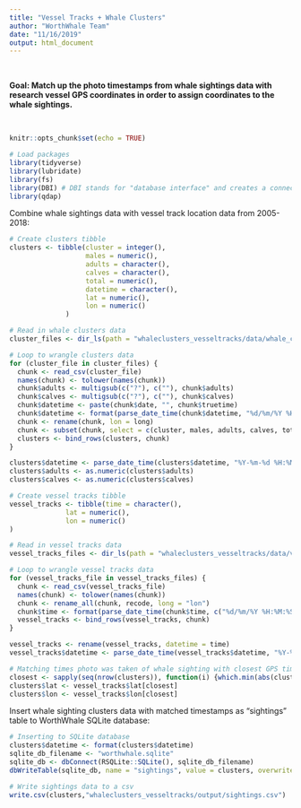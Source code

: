 ```yaml
---
title: "Vessel Tracks + Whale Clusters"
author: "WorthWhale Team"
date: "11/16/2019"
output: html_document
---
```

&nbsp;
  
**Goal: Match up the photo timestamps from whale sightings data with research vessel GPS coordinates in order to assign coordinates to the whale sightings.**  

&nbsp;

```r
knitr::opts_chunk$set(echo = TRUE)
```

```r

# Load packages
library(tidyverse)
library(lubridate)
library(fs)
library(DBI) # DBI stands for "database interface" and creates a connection between R and other database management systems
library(qdap)

```


Combine whale sightings data with vessel track location data from 2005-2018:

```r

# Create clusters tibble
clusters <- tibble(cluster = integer(), 
                   males = numeric(),
                   adults = character(),
                   calves = character(),
                   total = numeric(),
                   datetime = character(), 
                   lat = numeric(), 
                   lon = numeric()
              )

# Read in whale clusters data
cluster_files <- dir_ls(path = "whaleclusters_vesseltracks/data/whale_clusters", glob = "*.csv")

# Loop to wrangle clusters data
for (cluster_file in cluster_files) {
  chunk <- read_csv(cluster_file)
  names(chunk) <- tolower(names(chunk))
  chunk$adults <- multigsub(c("?"), c(""), chunk$adults)
  chunk$calves <- multigsub(c("?"), c(""), chunk$calves)
  chunk$datetime <- paste(chunk$date, "", chunk$truetime)
  chunk$datetime <- format(parse_date_time(chunk$datetime, "%d/%m/%Y %H:%M:%S", tz = "America/Dominica"))
  chunk <- rename(chunk, lon = long)
  chunk <- subset(chunk, select = c(cluster, males, adults, calves, total, datetime, lat, lon))
  clusters <- bind_rows(clusters, chunk) 
}

clusters$datetime <- parse_date_time(clusters$datetime, "%Y-%m-%d %H:%M:%S")
clusters$adults <- as.numeric(clusters$adults)
clusters$calves <- as.numeric(clusters$calves)

```


```r

# Create vessel tracks tibble
vessel_tracks <- tibble(time = character(), 
              lat = numeric(), 
              lon = numeric()
)

# Read in vessel tracks data
vessel_tracks_files <- dir_ls(path = "whaleclusters_vesseltracks/data/vessel_tracks", glob = "*.csv")

# Loop to wrangle vessel tracks data
for (vessel_tracks_file in vessel_tracks_files) {
  chunk <- read_csv(vessel_tracks_file)
  names(chunk) <- tolower(names(chunk))
  chunk <- rename_all(chunk, recode, long = "lon")
  chunk$time <- format(parse_date_time(chunk$time, c("%d/%m/%Y %H:%M:%S", "%Y-%m-%d %H:%M:%S", "%b/%d/%Y %H:%M:%S"), tz = "America/Dominica"))
  vessel_tracks <- bind_rows(vessel_tracks, chunk) 
}

vessel_tracks <- rename(vessel_tracks, datetime = time)
vessel_tracks$datetime <- parse_date_time(vessel_tracks$datetime, "%Y-%m-%d %H:%M:%S")

```


```r

# Matching times photo was taken of whale sighting with closest GPS time stamp of vessel track
closest <- sapply(seq(nrow(clusters)), function(i) {which.min(abs(clusters$datetime[i] - vessel_tracks$datetime))})
clusters$lat <- vessel_tracks$lat[closest]
clusters$lon <- vessel_tracks$lon[closest]

```

Insert whale sighting clusters data with matched timestamps as "sightings" table to WorthWhale SQLite database:

```r

# Inserting to SQLite database
clusters$datetime <- format(clusters$datetime)
sqlite_db_filename <- "worthwhale.sqlite" 
sqlite_db <- dbConnect(RSQLite::SQLite(), sqlite_db_filename) 
dbWriteTable(sqlite_db, name = "sightings", value = clusters, overwrite = TRUE, field.types=c(cluster="int"))

# Write sightings data to a csv
write.csv(clusters,"whaleclusters_vesseltracks/output/sightings.csv")

```